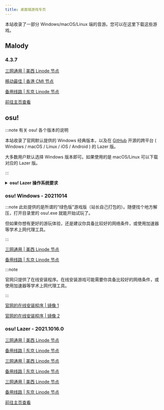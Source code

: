 ```yaml
---
title: 桌面端游戏专页
---
```



本站收录了一部分 Windows/macOS/Linux 端的音游。您可以在这里下载这些游戏。

## Malody

<Tabs>
  <TabItem value="win" label="Windows" default>

### 4.3.7

[三网通用 | 美西 Linode 节点](https://liusw.rytsu.org/malody/Malody_Windows_4.3.7.7z)

[移动最佳 | 香港 CMI 节点](https://hkcmi.rytsu.org/malody/Malody_Windows_4.3.7.7z)

[备用线路 | 东京 Linode 节点](https://litokyo.rytsu.org/malody/Malody_Windows_4.3.7.7z)

  </TabItem>
  <TabItem value="android" label="Android" default>

[前往主页查看](games#malody)

  </TabItem>
</Tabs>


## osu!

:::note 有关 osu! 各个版本的说明

本站收录了官网默认提供的 Windows 经典版本，以及在 [GitHub](https://github.com/ppy/osu) 开源的跨平台 ( Windows / macOS / Linux / iOS / Android ) 的 Lazer 版。

大多数用户默认选择 Windows 版本即可。如果使用的是 macOS/Linux 可以下载对应的 Lazer 版。

:::

<details>
<summary><b>osu! Lazer 操作系统要求</b></summary>

- Windows: Windows 8.1 或更新的版本；需要是 64 位操作系统；
- macOS: macOS 10.12 或更新的版本；
- Linux: 发行版和内核不限；需要是 64 位操作系统。

</details>

### osu! Windows - 20211014

<Tabs>
  <TabItem value="siteown" label="本站" default>

:::note
此处提供的是所谓的“绿色版”游戏版（站长自己打包的）。随便找个地方解压，打开目录里的 osu!.exe 就能开始试玩了。

但如果你想有更好的游玩体验，还是建议你具备比较好的网络条件，或使用加速器等学术上网代理工具。

:::

[三网通用 | 美西 Linode 节点](https://liusw.rytsu.org/osuclassic/osu!_Classic_Windows_20211014.zip)

[备用线路 | 东京 Linode 节点](https://litokyo.rytsu.org/osuclassic/osu!_Classic_Windows_20211014.zip)

  </TabItem>
  <TabItem value="offical" label="官方" default>

:::note

官网只提供了在线安装程序。在线安装游戏可能需要你具备比较好的网络条件，或使用加速器等学术上网代理工具。

:::

[官网的在线安装程序 | 镜像 1](https://m1.ppy.sh/r/osu!install.exe)

[官网的在线安装程序 | 镜像 2](https://m2.ppy.sh/r/osu!install.exe)

  </TabItem>
</Tabs>

### osu! Lazer - 2021.1016.0

<Tabs>
  <TabItem value="win" label="Windows" default>

[三网通用 | 美西 Linode 节点](https://liusw.rytsu.org/osulazer/osu_Windows_2021.10.16.0.exe)

[备用线路 | 东京 Linode 节点](https://litokyo.rytsu.org/osulazer/osu_Windows_2021.10.16.0.exe)

  </TabItem>
  <TabItem value="mac" label="macOS" default>

[三网通用 | 美西 Linode 节点](https://liusw.rytsu.org/osulazer/osu_macOS_2021.10.16.0.app.zip)

[备用线路 | 东京 Linode 节点](https://litokyo.rytsu.org/osulazer/osu_macOS_2021.10.16.0.app.zip)

  </TabItem>
  <TabItem value="linux" label="Linux" default>

[三网通用 | 美西 Linode 节点](https://liusw.rytsu.org/osulazer/osu_Linux_2021.10.16.0.AppImage)

[备用线路 | 东京 Linode 节点](https://litokyo.rytsu.org/osulazer/osu_Linux_2021.10.16.0.AppImage)

  </TabItem>
  <TabItem value="android" label="Android" default>

[前往主页查看](games#osu-lazer)

  </TabItem>
</Tabs>
